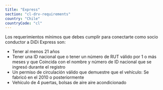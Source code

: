 ```yaml
---
title: "Express"
section: "cl-drv-requirements"
country: "Chile"
countryCode: "cl"
---
```


Los requerimientos mínimos que debes cumplir para conectarte como socio conductor a DiDi Express son:

- Tener al menos 21 años
- Tener una ID nacional que o tener un número de RUT válido por 1 o más meses y que Coincida con el nombre y número de ID nacional que se ingresó durante el registro
- Un permiso de circulación válido que demuestre que el vehículo: Se fabricó en el 2010 o posteriormente
- Vehículo de 4 puertas, bolsas de aire aire acondicionado
